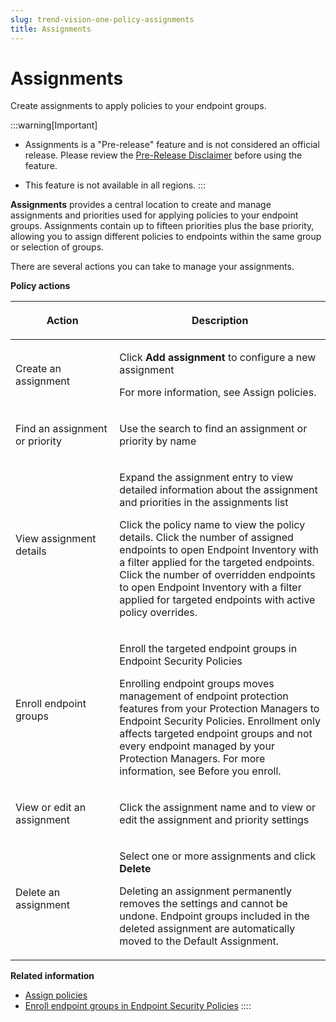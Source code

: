 ```yaml
---
slug: trend-vision-one-policy-assignments
title: Assignments
---
```

# Assignments

Create assignments to apply policies to your endpoint groups.

:::warning[Important]

- Assignments is a "Pre-release" feature and is not considered an official release. Please review the [Pre-Release Disclaimer](pre-release-disclaimer.mdx) before using the feature.

- This feature is not available in all regions.
:::

**Assignments** provides a central location to create and manage assignments and priorities used for applying policies to your endpoint groups. Assignments contain up to fifteen priorities plus the base priority, allowing you to assign different policies to endpoints within the same group or selection of groups.

There are several actions you can take to manage your assignments.

**Policy actions**

<table>
<colgroup>
<col style="width: 33%" />
<col style="width: 67%" />
</colgroup>
<thead>
<tr>
<th><p>Action</p></th>
<th><p>Description</p></th>
</tr>
</thead>
<tbody>
<tr>
<td><p>Create an assignment</p></td>
<td><p>Click <strong>Add assignment</strong> to configure a new assignment</p>
<p>For more information, see Assign policies.</p></td>
</tr>
<tr>
<td><p>Find an assignment or priority</p></td>
<td><p>Use the search to find an assignment or priority by name</p></td>
</tr>
<tr>
<td><p>View assignment details</p></td>
<td><p>Expand the assignment entry to view detailed information about the assignment and priorities in the assignments list</p>
<p>Click the policy name to view the policy details. Click the number of assigned endpoints to open Endpoint Inventory with a filter applied for the targeted endpoints. Click the number of overridden endpoints to open Endpoint Inventory with a filter applied for targeted endpoints with active policy overrides.</p></td>
</tr>
<tr>
<td><p>Enroll endpoint groups</p></td>
<td><p>Enroll the targeted endpoint groups in Endpoint Security Policies</p>
<p>Enrolling endpoint groups moves management of endpoint protection features from your Protection Managers to Endpoint Security Policies. Enrollment only affects targeted endpoint groups and not every endpoint managed by your Protection Managers. For more information, see Before you enroll.</p></td>
</tr>
<tr>
<td><p>View or edit an assignment</p></td>
<td><p>Click the assignment name and to view or edit the assignment and priority settings</p></td>
</tr>
<tr>
<td><p>Delete an assignment</p></td>
<td><p>Select one or more assignments and click <strong>Delete</strong></p>
<p>Deleting an assignment permanently removes the settings and cannot be undone. Endpoint groups included in the deleted assignment are automatically moved to the Default Assignment.</p></td>
</tr>
</tbody>
</table>

**Related information**

- [Assign policies](assign-policies.md "Configure assignments and priorities to assign policies to your endpoint groups.")
- [Enroll endpoint groups in Endpoint Security Policies](enroll-endpoint-groups.md "Allow Endpoint Security Policies to manage the Standard Endpoint Protection and Server & Workload Protection features of your Trend Vision One Endpoint Security agents.")
::::
